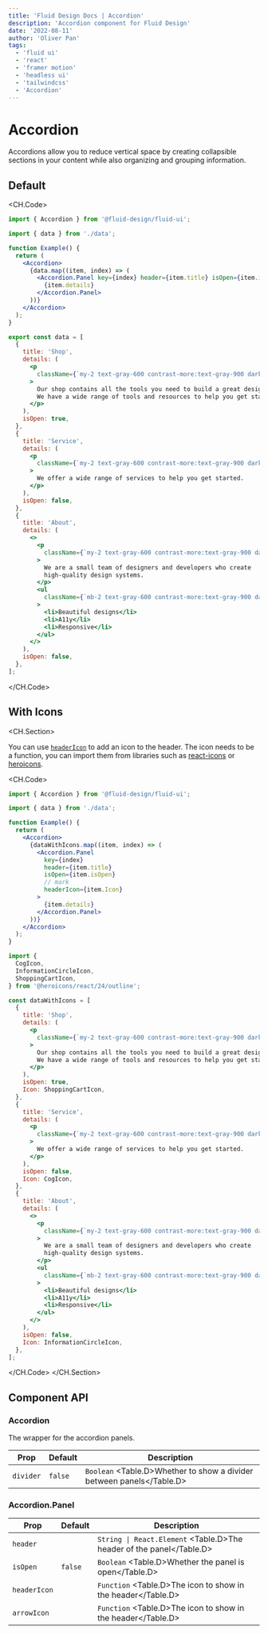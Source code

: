 ```yaml
---
title: 'Fluid Design Docs | Accordion'
description: 'Accordion component for Fluid Design'
date: '2022-08-11'
author: 'Oliver Pan'
tags:
  - 'fluid ui'
  - 'react'
  - 'framer motion'
  - 'headless ui'
  - 'tailwindcss'
  - 'Accordion'
---
```


# Accordion

Accordions allow you to reduce vertical space by creating collapsible sections in your content while also organizing and grouping information.

## Default

<CodeFrame title=''>
  <AccordionExamples.Simple />
</CodeFrame>

<CH.Code>

```jsx main.tsx
import { Accordion } from '@fluid-design/fluid-ui';

import { data } from './data';

function Example() {
  return (
    <Accordion>
      {data.map((item, index) => (
        <Accordion.Panel key={index} header={item.title} isOpen={item.isOpen}>
          {item.details}
        </Accordion.Panel>
      ))}
    </Accordion>
  );
}
```

```jsx data.tsx
export const data = [
  {
    title: 'Shop',
    details: (
      <p
        className={`my-2 text-gray-600 contrast-more:text-gray-900 dark:text-gray-300 dark:contrast-more:text-gray-50`}
      >
        Our shop contains all the tools you need to build a great design system.
        We have a wide range of tools and resources to help you get started.
      </p>
    ),
    isOpen: true,
  },
  {
    title: 'Service',
    details: (
      <p
        className={`my-2 text-gray-600 contrast-more:text-gray-900 dark:text-gray-300 dark:contrast-more:text-gray-50`}
      >
        We offer a wide range of services to help you get started.
      </p>
    ),
    isOpen: false,
  },
  {
    title: 'About',
    details: (
      <>
        <p
          className={`my-2 text-gray-600 contrast-more:text-gray-900 dark:text-gray-300 dark:contrast-more:text-gray-50`}
        >
          We are a small team of designers and developers who create
          high-quality design systems.
        </p>
        <ul
          className={`mb-2 text-gray-600 contrast-more:text-gray-900 dark:text-gray-400 dark:contrast-more:text-gray-50`}
        >
          <li>Beautiful designs</li>
          <li>A11y</li>
          <li>Responsive</li>
        </ul>
      </>
    ),
    isOpen: false,
  },
];
```

</CH.Code>
## With Icons

<CH.Section>

You can use [`headerIcon`](focus://main.tsx#12) to add an icon to the header.
The icon needs to be a function, you can import them from libraries such as [react-icons](https://react-icons.github.io/) or [heroicons](https://heroicons.com/).

<CodeFrame title='Custom icons'>
  <AccordionExamples.WithIcons />
</CodeFrame>

<CH.Code>

```jsx main.tsx
import { Accordion } from '@fluid-design/fluid-ui';

import { data } from './data';

function Example() {
  return (
    <Accordion>
      {dataWithIcons.map((item, index) => (
        <Accordion.Panel
          key={index}
          header={item.title}
          isOpen={item.isOpen}
          // mark
          headerIcon={item.Icon}
        >
          {item.details}
        </Accordion.Panel>
      ))}
    </Accordion>
  );
}
```

```jsx data.tsx
import {
  CogIcon,
  InformationCircleIcon,
  ShoppingCartIcon,
} from '@heroicons/react/24/outline';

const dataWithIcons = [
  {
    title: 'Shop',
    details: (
      <p
        className={`my-2 text-gray-600 contrast-more:text-gray-900 dark:text-gray-300 dark:contrast-more:text-gray-50`}
      >
        Our shop contains all the tools you need to build a great design system.
        We have a wide range of tools and resources to help you get started.
      </p>
    ),
    isOpen: true,
    Icon: ShoppingCartIcon,
  },
  {
    title: 'Service',
    details: (
      <p
        className={`my-2 text-gray-600 contrast-more:text-gray-900 dark:text-gray-300 dark:contrast-more:text-gray-50`}
      >
        We offer a wide range of services to help you get started.
      </p>
    ),
    isOpen: false,
    Icon: CogIcon,
  },
  {
    title: 'About',
    details: (
      <>
        <p
          className={`my-2 text-gray-600 contrast-more:text-gray-900 dark:text-gray-300 dark:contrast-more:text-gray-50`}
        >
          We are a small team of designers and developers who create
          high-quality design systems.
        </p>
        <ul
          className={`mb-2 text-gray-600 contrast-more:text-gray-900 dark:text-gray-400 dark:contrast-more:text-gray-50`}
        >
          <li>Beautiful designs</li>
          <li>A11y</li>
          <li>Responsive</li>
        </ul>
      </>
    ),
    isOpen: false,
    Icon: InformationCircleIcon,
  },
];
```

</CH.Code>
</CH.Section>

## Component API

### Accordion

The wrapper for the accordion panels.

| Prop      | Default | Description                                                           |
| --------- | ------- | --------------------------------------------------------------------- |
| `divider` | `false` | `Boolean` <Table.D>Whether to show a divider between panels</Table.D> |

### Accordion.Panel

| Prop         | Default | Description                                                          |
| ------------ | ------- | -------------------------------------------------------------------- |
| `header`     |         | `String \| React.Element` <Table.D>The header of the panel</Table.D> |
| `isOpen`     | `false` | `Boolean` <Table.D>Whether the panel is open</Table.D>               |
| `headerIcon` |         | `Function` <Table.D>The icon to show in the header</Table.D>         |
| `arrowIcon`  |         | `Function` <Table.D>The icon to show in the header</Table.D>         |
